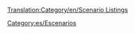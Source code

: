 [[Translation:Category/en/Scenario Listings]]

{{en/Bilingual box| Es
| Esta es una lista de páginas de [[es/Archive/Lists/Lista de escenarios|listados de escenarios]].
| ''This is a list of [[en/Archive/Lists/List of player-made scenarios|scenario listing pages]].''}}


[[Category:es/Escenarios]]
